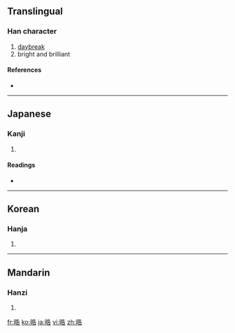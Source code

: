 ==Translingual==

===Han character===
{{Han char|rn=72|rad=日|as=07|sn=11|four=|canj=日竹土口 (AHGR)}}

# [[daybreak]]
# bright and brilliant

====References====
* {{Han ref|kx=0496.110|dkj=13961|dj=0862.150|hdz=21513.010|uh=6667|ud=26215}}

----

==Japanese==

===Kanji===
{{ja-kanji|grade=|rs=日07}}

# {{defn|Japanese|sort=日07}}

====Readings====
* {{ja-readings|on=[[こう]] (kō), [[ごう]] (gō)|kun=[[ひかる]] (hikaru), [[あきらか]] (akiraka)}}

----

==Korean==

===Hanja===
{{ko-hanja|hangeul=호|eumhun=|rv=ho|mr=ho|y=ho}}

# {{defn|Korean|sort=日07}}

----

==Mandarin==

===Hanzi===
{{cmn-hanzi|pin=[[hào]] ([[hao4]])|wg=hao<sup>4</sup>}}

# {{defn|Mandarin|sort=日07}}

[[fr:晧]]
[[ko:晧]]
[[ja:晧]]
[[vi:晧]]
[[zh:晧]]